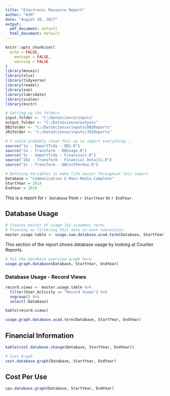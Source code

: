 ```yaml
---
title: "Electronic Resource Report"
author: "AJM"
date: "August 30, 2017"
output:
  pdf_document: default
  html_document: default
---
```


```r
knitr::opts_chunk$set(
  echo = FALSE,
	message = FALSE,
	warning = FALSE
)
library(mosaic)
library(xlsx)
library(tidyverse)
library(readxl)
library(zoo)
library(lubridate)
library(scales)
library(knitr)

# Setting up the folders
input.folder <- "C:/DataScience/inputs"
output.folder <- "C:/DataScience/outputs"
DB1folder <- "C:/DataScience/inputs/DB1Reports"
JR1folder <- "C:/DataScience/inputs/JR1Reports"
```

```r
# I could probably clean this up to import everything...
source("1a - ImportTidy - DB1.R")
source("2a - Transform - DBUsage.R")
source("1c - ImportTidy - Financials.R")
source("2b2 - Transform - Financial Details.R")
source("2c - Transform - DBCostPerUse.R")
```

```r
# Defining Variables to make life easier throughout this report.
Database = "Communication & Mass Media Complete"
StartYear = 2014
EndYear = 2018
```

This is a report for `r Database` from `r StartYear` to `r EndYear`.

## Database Usage

```r
# Creates master of usage (by academic term)
# Planning on filtering this data in each subsection.
master.usage.table <- usage.sum.database.acad.term(Database, StartYear, EndYear)
```
This section of the report shows database usage by looking at Counter Reports.

```r
# Put the database overview graph here.
usage.graph.database(Database, StartYear, EndYear)

```

### Database Usage - Record Views
```r
record.views <- master.usage.table %>%
  filter(User_Activity == "Record Views") %>%
  ungroup() %>%
  select(-Database)

kable(record.views)
```

```r
usage.graph.database.acad.term(Database, StartYear, EndYear)
```

\newpage
## Financial Information

```r
kable(cost.database.change(Database, StartYear, EndYear))
```


```r
# Cost Graph
cost.database.graph(Database, StartYear, EndYear)
```

\newpage
## Cost Per Use

```r
cpu.database.graph(Database, StartYear, EndYear)
```



